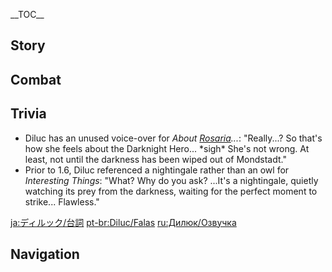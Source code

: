 {{CharacterTabs}}
{{LanguageTabs}}
__TOC__
==Story==
{{VO/Story
|character           = {{ROOTPAGENAME}}

|vo_01_01_title      = Hello
|vo_01_01_file       = VO_{language}{character} Hello.ogg
|vo_01_01_tx         = Diluc, of [[Mondstadt]]. Not interested in idle chit-chat. If you have things you want to get done, let me know.

|vo_02_01_title      = Chat: Relax
|vo_02_01_file       = VO_{language}{character} Chat - Relax.ogg
|vo_02_01_tx         = Guess we can rest a bit.
|vo_02_02_title      = Chat: Knights of Favonius
|vo_02_02_file       = VO_{language}{character} Chat - Knights of Favonius.ogg
|vo_02_02_tx         = You should really bring the [[Knights of Favonius]] with you next time.
|vo_02_03_title      = Chat: Wine Guild
|vo_02_03_file       = VO_{language}{character} Chat - Wine Guild.ogg
|vo_02_03_tx         = I still have a lot to do at the Guild, how about you take a rest while I go back?

<!-- Weather -->
|vo_03_01_title      = When It Rains: Umbrella
|vo_03_01_file       = VO_{language}{character} When It Rains - Umbrella.ogg
|vo_03_01_tx         = I don't need an umbrella, but you can use one if you need.
|vo_03_02_title      = When It Rains: Cleansing
|vo_03_02_file       = VO_{language}{character} When It Rains - Cleansing.ogg
|vo_03_02_tx         = Rain... If only it could cleanse the corrupt souls of this world.
|vo_03_03_title      = When the Sun Is Out
|vo_03_03_file       = VO_{language}{character} When the Sun Is Out.ogg
|vo_03_03_tx         = Listen, as long as you stick to your own path, it doesn't matter what mother nature throws at you.
|vo_03_04_title      = When the Wind Is Blowing
|vo_03_04_file       = VO_{language}{character} When the Wind Is Blowing.ogg
|vo_03_04_tx         = Some use the wind's whistling to drown out the sound of their crimes.

|vo_04_01_title      = Good Morning
|vo_04_01_file       = VO_{language}{character} Good Morning.ogg
|vo_04_01_tx         = No need for small talk. All that matters is that you were safe last night.
|vo_04_02_title      = Good Afternoon
|vo_04_02_file       = VO_{language}{character} Good Afternoon.ogg
|vo_04_02_tx         = Would you like to try the secret menu?
|vo_04_03_title      = Good Evening
|vo_04_03_file       = VO_{language}{character} Good Evening.ogg
|vo_04_03_tx         = Night has fallen.
|vo_04_04_title      = Good Night
|vo_04_04_file       = VO_{language}{character} Good Night.ogg
|vo_04_04_tx         = Alright, see you next time. I'll make sure you leave safely.

|vo_05_01_title      = About {name}
|vo_05_01_file       = VO_{language}{character} About {character}.ogg
|vo_05_01_tx         = The legend of the "Darknight Hero"? An interesting rumor.

|vo_06_01_title      = About Us: Needs
|vo_06_01_file       = VO_{language}{character} About Us - Needs.ogg
|vo_06_01_tx         = Just say the word if you need anything. For reimbursements, ask [[Elzer]].

|vo_06_02_title      = About Us: Proof
|vo_06_02_friendship = 6
|vo_06_02_file       = VO_{language}{character} About Us - Proof.ogg
|vo_06_02_tx         = You have already proven your determination. Well then, it is now time for you to witness my resolve.

|vo_07_01_title      = About the [[Vision]]
|vo_07_01_friendship = 4
|vo_07_01_file       = VO_{language}{character} About the Vision.ogg
|vo_07_01_tx         = Visions are a light in the sea of darkness that surrounds those who have lost their way. But for those who have faith, they are little more than badges of conviction.
|vo_07_02_title      = Something to Share
|vo_07_02_file       = VO_{language}{character} Something to Share.ogg
|vo_07_02_tx         = Occasionally I'll work the bar at [[Angel's Share]]. The tavern is known for being the center of information in Mondstadt.

|vo_07_03_title      = Interesting Things
|vo_07_03_file       = VO_{language}{character} Interesting Things (1.6).ogg
|vo_07_03_tx         = What? Why do you ask? ...It's an owl, quietly watching its prey from the darkness, waiting for the perfect moment to strike... Flawless.

|vo_08_01_title      = About [[Kaeya]]
|vo_08_01_friendship = 4
|vo_08_01_file       = VO_{language}{character} About Kaeya.ogg
|vo_08_01_tx         = Kaeya? You can only trust half of what he says... at best.
|vo_08_01_mention    = Kaeya

|vo_08_02_title      = About [[Lisa]]
|vo_08_02_friendship = 4
|vo_08_02_file       = VO_{language}{character} About Lisa.ogg
|vo_08_02_tx         = I believe Lisa has the potential to become the most reliable of the knights. If she's willing.
|vo_08_02_mention    = Lisa

|vo_08_03_title      = About [[Jean]]: Enemies
|vo_08_03_friendship = 4
|vo_08_03_file       = VO_{language}{character} About Jean - Enemies.ogg
|vo_08_03_tx         = Trifling matters can become Jean's greatest enemy.
|vo_08_03_mention    = Jean

|vo_08_04_title      = About Jean: Responsibilities
|vo_08_04_friendship = 4
|vo_08_04_file       = VO_{language}{character} About Jean - Responsibilities.ogg
|vo_08_04_tx         = Her unparalleled sense of responsibility is the sole reason why she still hasn't found her true calling.
|vo_08_04_mention    = Jean

|vo_08_05_title      = About [[Mona]]
|vo_08_05_friendship = 4
|vo_08_05_file       = VO_{language}{character} About Mona.ogg
|vo_08_05_tx         = The land of Mondstadt, by the [[Anemo Archon]]'s grace, is bountiful. I see no need for the harvest forecasts of astrologers.
|vo_08_05_mention    = Barbatos,Mona

|vo_08_06_title      = About [[Diona]]
|vo_08_06_friendship = 4
|vo_08_06_file       = VO_{language}{character} About Diona.ogg
|vo_08_06_tx         = Diona's attitude towards me is... how should I put it? Rather rigid. I've yet to find the opportunity to speak with her properly. I'm not sure if it's an issue with my family line or&mdash; Oh? It's not? She simply despises alcohol? Huh... I never thought I'd come across another bartender like myself in Mondstadt.
|vo_08_06_mention    = Diona

|vo_08_07_title      = About [[Varka]]
|vo_08_07_friendship = 4
|vo_08_07_file       = VO_{language}{character} About Varka.ogg
|vo_08_07_tx         = Grand Master Varka... Whilst I understand his disposition, I can make no sense of his actions. ... I&mdash;I've said too much already. I've long since left the Knights of Favonius. Forget I said anything.
|vo_08_07_mention    = Varka

|vo_08_08_title      = About [[Eula]]
|vo_08_08_friendship = 4
|vo_08_08_file       = VO_{language}{character} About Eula.ogg
|vo_08_08_tx         = Ah, yes... I've heard about her. She has her own convictions. Her determination to liberate herself from the shackles of her clan is praiseworthy. But, she's... joined the Knights of Favonius.
|vo_08_08_mention    = Eula

|vo_09_01_title      = More About {name}: I
|vo_09_01_file       = VO_{language}{character} More About {character} - 01.ogg
|vo_09_01_tx         = You have business to attend to?

|vo_09_02_title      = More About {name}: II
|vo_09_02_friendship = 3
|vo_09_02_file       = VO_{language}{character} More About {character} - 02.ogg
|vo_09_02_tx         = Huh? Knights of Favonius? ...I have nothing to say about them. We have different views is all.

|vo_09_03_title      = More About {name}: III
|vo_09_03_friendship = 4
|vo_09_03_file       = VO_{language}{character} More About {character} - 03.ogg
|vo_09_03_tx         = It's been a long while since I played chess with anyone but my butler. I just so happen to have a moment. Care to play a round?

|vo_09_04_title      = More About {name}: IV
|vo_09_04_friendship = 5
|vo_09_04_file       = VO_{language}{character} More About {character} - 04.ogg
|vo_09_04_tx         = Checkmate! ...Still, it's been a while since someone tested me this much.

|vo_09_05_title      = More About {name}: V
|vo_09_05_friendship = 6
|vo_09_05_file       = VO_{language}{character} More About {character} - 05.ogg
|vo_09_05_tx         = Not bad. Be it chess or combat, you always seem to surprise me. Hmm... working with you is quite the novelty. So... I look forward to continuing to work with you, partner.

|vo_10_01_title      = {name}'s Hobbies
|vo_10_01_file       = VO_{language}{character} Hobbies.ogg
|vo_10_01_tx         = The artwork in the manor? It's not mine. It's a collection that belonged to my [[Crepus|late father]].
|vo_10_01_mention    = Crepus
|vo_10_02_title      = {name}'s Troubles
|vo_10_02_file       = VO_{language}{character} Troubles.ogg
|vo_10_02_tx         = The darkness that seethes with evil, full of demons that must be vanquished... will take more than a blade to be torn asunder.
|vo_10_03_title      = Favorite Food
|vo_10_03_file       = VO_{language}{character} Favorite Food.ogg
|vo_10_03_tx         = You want to know what's in my glass? It's... grape juice. My drink of choice.
|vo_10_04_title      = Least Favorite Food
|vo_10_04_file       = VO_{language}{character} Least Favorite Food.ogg
|vo_10_04_tx         = I don't like alcohol. It's just... I don't like how it feels in my mouth...

<!-- Receiving a Gift -->
|vo_11_01_title      = Receiving a Gift: I
|vo_11_01_file       = VO Diluc Receiving a Gift - 01.ogg
|vo_11_01_tx         = Exquisite. Unforgettable flavors.

|vo_11_02_title      = Receiving a Gift: II
|vo_11_02_file       = VO Diluc Receiving a Gift - 02.ogg
|vo_11_02_tx         = I can see the chef put their heart into this one. A fine dish.

|vo_11_03_title      = Receiving a Gift: III
|vo_11_03_file       = VO Diluc Receiving a Gift - 03.ogg
|vo_11_03_tx         = ...Thanks

|vo_12_01_title      = Birthday
|vo_12_01_file       = VO_{language}{character} Birthday.ogg
|vo_12_01_tx         = Happy Birthday. This is an important day for you. So tell me, what is it you wish for? If it is within my power to bestow it upon you, I will give it my consideration.

|vo_13_01_title      = Feelings About Ascension: Intro
|vo_13_01_ascension  = 1
|vo_13_01_file       = VO_{language}{character} Feelings About Ascension - 01.ogg
|vo_13_01_tx         = Power is necessary if we are to meet our objectives.
|vo_13_02_title      = Feelings About Ascension: Building Up
|vo_13_02_ascension  = 2
|vo_13_02_file       = VO_{language}{character} Feelings About Ascension - 02.ogg
|vo_13_02_tx         = What lies in wait for us? I rarely stop to think about it. No matter what dares to stand in my way, I must press forward.
|vo_13_03_title      = Feelings About Ascension: Climax
|vo_13_03_ascension  = 4
|vo_13_03_file       = VO_{language}{character} Feelings About Ascension - 03.ogg
|vo_13_03_tx         = I've become stronger... Though it is still not enough, I will always face the darkness. For dawn to come, there must be those who dare to pierce the darkness with their light.
|vo_13_04_title      = Feelings About Ascension: Conclusion
|vo_13_04_ascension  = 6
|vo_13_04_file       = VO_{language}{character} Feelings About Ascension - 04.ogg
|vo_13_04_tx         = I used to believe... if I was to stamp out evil, I would have to walk alone in darkness. However, seeing your perseverance, I know I was wrong. Friend... I owe you my thanks.
}}

==Combat==
{{Combat VO
|character           = {{ROOTPAGENAME}}

|skill_1_tx          = Hmph.
|skill_2_tx          = Hah!
|skill_3_tx          = Haah!&mdash;&mdash;

|burst_1_tx          = Your verdict is...!
|burst_2_tx          = Burn!
|burst_3_tx          = Time for &mdash; retribution!

|sprint-s_1_file     = Sprint Start 01,Sprint Start 02,Sprint Start 03


|glider_1_file       = Deploying Wind Glider 01,Deploying Wind Glider 02,Deploying Wind Glider 03

|chest_1_tx          = Hmph, better than nothing.
|chest_2_tx          = I suppose this will do.
|chest_3_tx          = We'll need more where that came from.

|low-hp_1_tx         = Is that all you've got?
|low-hp_2_tx         = Darn you!
|low-hp_2_actual_tx  = Damn you!

|low-hp_3_tx         = You will pay for that!

|fallen_1_tx         = Where did I go wrong...
|fallen_2_tx         = There can be no excuse... for defeat...
|fallen_3_tx         = My flame... has been... extinguished...

|hit-l_1_file        = Light Hit Taken 01,Light Hit Taken 02,Light Hit Taken 03,Light Hit Taken 04,Light Hit Taken 05,Light Hit Taken 06

|hit-h_1_file        = Heavy Hit Taken 02
|hit-h_1_tx          = Urgh!
|hit-h_2_file        = Heavy Hit Taken 01,Heavy Hit Taken 03,Heavy Hit Taken 04,Heavy Hit Taken 05,Heavy Hit Taken 06

|join_1_tx           = Let's go.
|join_2_tx           = What's our objective?
|join_3_tx           = Let's finish this, swiftly.


|atk-l_1_file        = Light Attack 01,Light Attack 02,Light Attack 03,Light Attack 04,Light Attack 05,Light Attack 06,Light Attack 07

|atk-m_1_file        = Mid Attack 01,Mid Attack 02,Mid Attack 03

|atk-h_1_file        = Heavy Attack 01,Heavy Attack 02,Heavy Attack 03

|climb_1_file        = Climbing 01,Climbing 02,Climbing 03,Climbing 04,Climbing 05

|climb-b_1_file      = Climbing Breath 01,Climbing Breath 02,Climbing Breath 03,Climbing Breath 04

|jump_1_file         = Jumping 01,Jumping 02,Jumping 03,Jumping 04,Jumping 05
<!--
Copy paste the following line in any section that does not have any voice files, change the X for the section's title:
'''{{ROOTPAGENAME}} does not feature any X Voice-Overs'''
-->
}}

==Trivia==
*Diluc has an unused voice-over for ''About [[Rosaria]]...'': {{A|VO Diluc About Rosaria.ogg}} "Really...? So that's how she feels about the Darknight Hero... *sigh* She's not wrong. At least, not until the darkness has been wiped out of Mondstadt."
*Prior to 1.6, Diluc referenced a nightingale rather than an owl for ''Interesting Things'': {{A|VO_Diluc_Interesting_Things.ogg}} "What? Why do you ask? ...It's a nightingale, quietly watching its prey from the darkness, waiting for the perfect moment to strike... Flawless."

[[ja:ディルック/台詞]]
[[pt-br:Diluc/Falas]]
[[ru:Дилюк/Озвучка]]

==Navigation==
{{Character Navbox|link type=vo}}